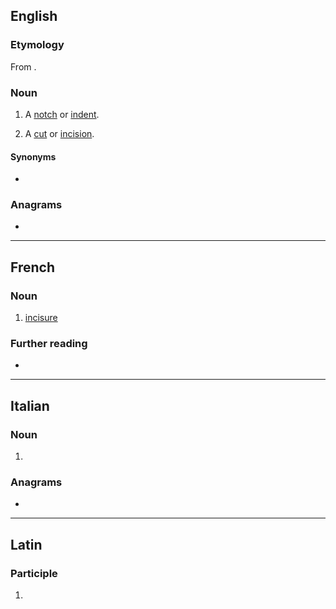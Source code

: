 ==English==

===Etymology===
From {{uder|en|la|incisura}}.

===Noun===
{{en-noun}}

# {{lb|en|anatomy}} A [[notch]] or [[indent]].
# A [[cut]] or [[incision]].

====Synonyms====
* {{sense|anatomical notch or indent}} {{l|en|incisura}}

===Anagrams===
* {{anagrams|en|a=ceiinrsu|sciurine}}

----

==French==

===Noun===
{{fr-noun|f}}

# [[#English|incisure]]

===Further reading===
* {{R:TLFi}}

----

==Italian==

===Noun===
{{head|it|noun form|g=f}}

# {{plural of|it|incisura}}

===Anagrams===
* {{anagrams|it|a=ceiinrsu|insicure|riunisce}}

----

==Latin==

===Participle===
{{la-part-form|incīsūre}}

# {{inflection of|la|incīsūrus||voc|m|s}}